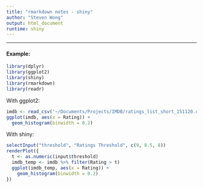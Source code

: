 ```yaml
---
title: "rmarkdown notes - shiny"
author: "Steven Wong"
output: html_document
runtime: shiny
---
```


***

#### Example: 
```r
library(dplyr)
library(ggplot2)
library(shiny)
library(rmarkdown)
library(readr)
```

With ggplot2:
```r
imdb <- read_csv('~/Documents/Projects/IMDB/ratings_list_short_151120.csv')
ggplot(imdb, aes(x = Rating)) + 
  geom_histogram(binwidth = 0.2)
```

With shiny:
```r
selectInput("threshold", "Ratings Threshold", c(9, 8.5, 8))
renderPlot({
  t <- as.numeric(input$threshold)
  imdb_temp <- imdb %>% filter(Rating > t)
  ggplot(imdb_temp, aes(x = Rating)) + 
    geom_histogram(binwidth = 0.2)  
})
```
